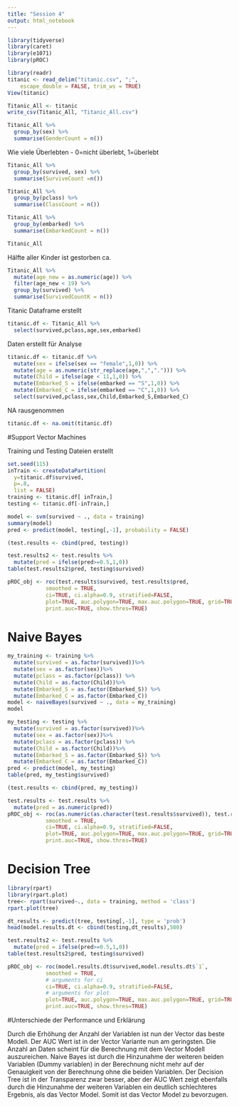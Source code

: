 ```yaml
---
title: "Session 4"
output: html_notebook
---
```


```r
library(tidyverse)
library(caret)
library(e1071)
library(pROC)
```

```r
library(readr)
titanic <- read_delim("titanic.csv", ";", 
    escape_double = FALSE, trim_ws = TRUE)
View(titanic)
```

```r
Titanic_All <- titanic 
write_csv(Titanic_All, "Titanic_All.csv")
```

```r
Titanic_All %>% 
  group_by(sex) %>%
  summarise(GenderCount = n())
```

Wie viele Überlebten - 0=nicht überlebt, 1=überlebt

```r
Titanic_All %>%
  group_by(survived, sex) %>%
  summarise(SurviveCount =n())
```

```r
Titanic_All %>%
  group_by(pclass) %>%
  summarise(ClassCount = n())
```

```r
Titanic_All %>%
  group_by(embarked) %>%
  summarise(EmbarkedCount = n())
```

```r
Titanic_All
```

Hälfte aller Kinder ist gestorben ca.

```r
Titanic_All %>%
  mutate(age_new = as.numeric(age)) %>%
  filter(age_new < 19) %>%
  group_by(survived) %>%
  summarise(SurvivedCountK = n())
```

Titanic Dataframe erstellt

```r
titanic.df <- Titanic_All %>%
  select(survived,pclass,age,sex,embarked)
```

Daten erstellt für Analyse

```r
titanic.df <- titanic.df %>%
  mutate(sex = ifelse(sex == "female",1,0)) %>%
  mutate(age = as.numeric(str_replace(age,",","."))) %>%
  mutate(Child = ifelse(age < 11,1,0)) %>%
  mutate(Embarked_S = ifelse(embarked == "S",1,0)) %>%
  mutate(Embarked_C = ifelse(embarked == "C",1,0)) %>%
  select(survived,pclass,sex,Child,Embarked_S,Embarked_C)
```

NA rausgenommen

```r
titanic.df <- na.omit(titanic.df)
```

#Support Vector Machines

Training und Testing Dateien erstellt

```r
set.seed(115)
inTrain <- createDataPartition(
  y=titanic.df$survived,
  p=.8,
  list = FALSE)
training <- titanic.df[ inTrain,]
testing <- titanic.df[-inTrain,]
```


```r
model <- svm(survived ~ ., data = training)
summary(model)
pred <- predict(model, testing[,-1], probability = FALSE)
```


```r
(test.results <- cbind(pred, testing))
```


```r
test.results2 <- test.results %>%
  mutate(pred = ifelse(pred>=0.5,1,0))
table(test.results2$pred, testing$survived)
```


```r
pROC_obj <- roc(test.results$survived, test.results$pred,
            smoothed = TRUE,
            ci=TRUE, ci.alpha=0.9, stratified=FALSE,
            plot=TRUE, auc.polygon=TRUE, max.auc.polygon=TRUE, grid=TRUE,
            print.auc=TRUE, show.thres=TRUE)
```

# Naive Bayes

```r
my_training <- training %>%
  mutate(survived = as.factor(survived))%>%
  mutate(sex = as.factor(sex))%>%
  mutate(pclass = as.factor(pclass)) %>%
  mutate(Child = as.factor(Child))%>%
  mutate(Embarked_S = as.factor(Embarked_S)) %>%
  mutate(Embarked_C = as.factor(Embarked_C)) 
model <- naiveBayes(survived ~ ., data = my_training)
model
```

```r
my_testing <- testing %>%
  mutate(survived = as.factor(survived))%>%
  mutate(sex = as.factor(sex))%>%
  mutate(pclass = as.factor(pclass)) %>%
  mutate(Child = as.factor(Child))%>%
  mutate(Embarked_S = as.factor(Embarked_S)) %>%
  mutate(Embarked_C = as.factor(Embarked_C)) 
pred <- predict(model, my_testing)
table(pred, my_testing$survived)
```


```r
(test.results <- cbind(pred, my_testing))
```

```r
test.results <- test.results %>%
  mutate(pred = as.numeric(pred))
pROC_obj <- roc(as.numeric(as.character(test.results$survived)), test.results$pred,
            smoothed = TRUE,
            ci=TRUE, ci.alpha=0.9, stratified=FALSE,
            plot=TRUE, auc.polygon=TRUE, max.auc.polygon=TRUE, grid=TRUE,
            print.auc=TRUE, show.thres=TRUE)
```

# Decision Tree

```r
library(rpart)
library(rpart.plot)
tree<- rpart(survived~., data = training, method = 'class')
rpart.plot(tree)
```

```r
dt_results <- predict(tree, testing[,-1], type = 'prob')
head(model.results.dt <- cbind(testing,dt_results),500)
```

```r
test.results2 <- test.results %>%
  mutate(pred = ifelse(pred>=0.5,1,0))
table(test.results2$pred, testing$survived)
```


```r
pROC_obj <- roc(model.results.dt$survived,model.results.dt$`1`,
            smoothed = TRUE,
            # arguments for ci
            ci=TRUE, ci.alpha=0.9, stratified=FALSE,
            # arguments for plot
            plot=TRUE, auc.polygon=TRUE, max.auc.polygon=TRUE, grid=TRUE,
            print.auc=TRUE, show.thres=TRUE)
```

#Unterschiede der Performance und Erklärung

Durch die Erhöhung der Anzahl der Variablen ist nun der Vector das beste Modell. Der AUC Wert ist in der Vector Variante nun am geringsten. Die Anzahl an Daten scheint für die Berechnung mit dem Vector Modell auszureichen. Naive Bayes ist durch die Hinzunahme der weiteren beiden Variablen (Dummy variablen) in der Berechnung nicht mehr auf der Genauigkeit von der Berechnung ohne die beiden Variablen. Der Decision Tree ist in der Transparenz zwar besser, aber der AUC Wert zeigt ebenfalls durch die Hinzunahme der weiteren Variablen ein deutlich schlechteres Ergebnis, als das Vector Model. Somit ist das Vector Model zu bevorzugen. 


